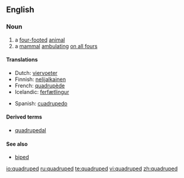 ==English==

===Noun===
{{en-noun}}
# a [[four-footed]] [[animal]]
# a [[mammal]] [[ambulating]] [[on all fours]]

====Translations====
{{trans-top|a four-footed animal}}
* Dutch: [[viervoeter]] {{m}}
* Finnish: [[nelijalkainen]]
* French: [[quadrupède]] {{m}}
* Icelandic: [[ferfætlingur]] {{m}}
{{trans-mid}}
* Spanish: [[cuadrupedo]] {{m}}
{{trans-bottom}}

====Derived terms====
* [[quadrupedal]]

====See also====
* [[biped]]

[[io:quadruped]]
[[ru:quadruped]]
[[te:quadruped]]
[[vi:quadruped]]
[[zh:quadruped]]